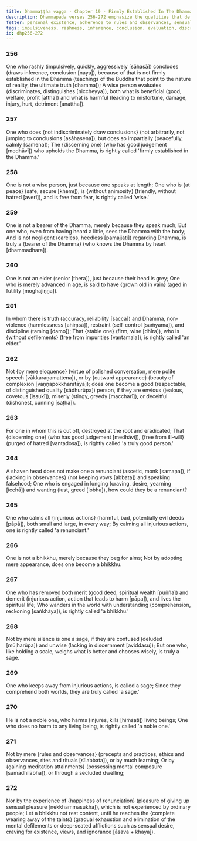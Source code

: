 ```yaml
---
title: Dhammaṭṭha vagga - Chapter 19 - Firmly Established In The Dhamma
description: Dhammapada verses 256-272 emphasize the qualities that define true wisdom, nobility, and spiritual attainment. These verses critique superficial markers such as age, outward appearance, or rituals. The chapter underscores the importance of avoiding harm, evaluating actions with discernment, and striving for the complete elimination of mental defilements.
fetter: personal existence, adherence to rules and observances, sensual desire, ill-will, conceit, ignorance
tags: impulsiveness, rashness, inference, conclusion, evaluation, discrimination, benefit, harm, wise, Dhamma, impartial, discernment, peace, animosity, fear, negligence, elder, vain, non-violence, restraint, discipline, defilements, elder, envy, miserliness, deceit, ill-will, renunciant, longing, desire, greed, injury, harm, merit, demerit, wisdom, understanding, delusion, confusion, rules and observances, mental composure, taints, dhp
id: dhp256-272
---
```


### 256

One who rashly (impulsively, quickly, aggressively [sāhasā]) concludes (draws inference, conclusion [naya]),
because of that is not firmly established in the Dhamma (teachings of the Buddha that point to the nature of reality, the ultimate truth [dhamma]);
A wise person evaluates (discriminates, distinguishes [niccheyya]),
both what is beneficial (good, welfare, profit [attha]) and what is harmful (leading to misfortune, damage, injury, hurt, detriment [anattha]).

### 257

One who does \{not indiscriminately draw conclusions} (not arbitrarily, not jumping to conclusions [asāhasena]),
but does so impartially (peacefully, calmly [samena]);
The \{discerning one} (who has good judgement [medhāvī]) who upholds the Dhamma,
is rightly called 'firmly established in the Dhamma.'

### 258

One is not a wise person,
just because one speaks at length;
One who is \{at peace} (safe, secure [khemī]), is \{without animosity} (friendly, without hatred [averī]), and is free from fear,
is rightly called 'wise.'

### 259

One is not a bearer of the Dhamma,
merely because they speak much;
But one who, even from having heard a little,
sees the Dhamma with the body;
And is not negligent (careless, heedless [pamajjati]) regarding Dhamma,
is truly a \{bearer of the Dhamma} (who knows the Dhamma by heart [dhammadhara]).

### 260

One is not an elder (senior [thera]),
just because their head is grey;
One who is merely advanced in age,
is said to have \{grown old in vain} (aged in futility [moghajiṇṇa]).

### 261

In whom there is truth (accuracy, reliability [sacca]) and Dhamma,
non-violence (harmlessness [ahiṃsā]), restraint (self-control [saṁyama]), and discipline (taming [damo]);
That \{stable one} (firm, wise [dhīra]), who is \{without defilements} (free from impurities [vantamala]),
is rightly called 'an elder.'

### 262

Not \{by mere eloquence} (virtue of polished conversation, mere polite speech [vākkaraṇamattena]),
or by \{outward appearance} (beauty of complexion [vaṇṇapokkharatāya]);
does one become a good (respectable, of distinguished quality [sādhurūpa]) person,
if they are envious (jealous, covetous [issukī]), miserly (stingy, greedy [maccharī]), or deceitful (dishonest, cunning [saṭha]).

### 263

For one in whom this is cut off,
destroyed at the root and eradicated;
That \{discerning one} (who has good judgement [medhāvī]), \{free from ill-will} (purged of hatred [vantadosa]),
is rightly called 'a truly good person.'

### 264

A shaven head does not make one a renunciant (ascetic, monk [samaṇa]),
if \{lacking in observances} (not keeping vows [abbata]) and speaking falsehood;
One who is engaged in longing (craving, desire, yearning [icchā]) and  wanting (lust, greed [lobha]),
how could they be a renunciant?

### 265

One who calms all \{injurious actions} (harmful, bad, potentially evil deeds [pāpā]),
both small and large, in every way;
By calming all injurious actions,
one is rightly called 'a renunciant.'

### 266

One is not a bhikkhu,
merely because they beg for alms;
Not by adopting mere appearance,
does one become a bhikkhu.

### 267

One who has removed both merit (good deed, spiritual wealth [puñña]) and demerit (injurious action, action that leads to harm [pāpa]),
and lives the spiritual life;
Who wanders in the world with understanding (comprehension, reckoning [saṅkhāya]),
is rightly called 'a bhikkhu.'

### 268

Not by mere silence is one a sage,
if they are confused (deluded [mūḷharūpa]) and unwise (lacking in discernment [aviddasu]);
But one who, like holding a scale,
weighs what is better and chooses wisely, is truly a sage.

### 269

One who keeps away from injurious actions,
is called a sage;
Since they comprehend both worlds,
they are truly called 'a sage.'

### 270

He is not a noble one,
who harms (injures, kills [hiṁsati]) living beings;
One who does no harm to any living being,
is rightly called 'a noble one.'

### 271

Not by mere \{rules and observances} (precepts and practices, ethics and observances, rites and rituals [sīlabbata]),
or by much learning;
Or by \{gaining meditation attainments} (possessing mental composure [samādhilābha]),
or through a secluded dwelling;

### 272

Nor by the experience of \{happiness of renunciation} (pleasure of giving up sensual pleasure [nekkhammasukha]),
which is not experienced by ordinary people;
Let a bhikkhu not rest content,
until he reaches the \{complete wearing away of the taints} (gradual exhaustion and elimination of the mental defilements or deep-seated afflictions such as sensual desire, craving for existence, views, and ignorance [āsava + khaya]).